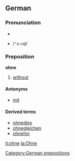 ==German==
===Pronunciation===
*{{IPA|/ˈoːnə/}}
*{{SAMPA}} /<tt>"o:n@</tt>/

===Preposition===
'''ohne'''
#[[without]]

====Antonyms====
*[[mit]]

====Derived terms====
*[[ohnedies]]
*[[ohnegleichen]]
*[[ohnehin]]

[[Category:German prepositions]]

[[it:ohne]]
[[la:Ohne]]